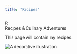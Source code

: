 ```yaml
---
title: "Recipes"
---
```


```{=html}
<div class="manuscript-header">
  <div class="illuminated-initial">R</div>
  <div class="manuscript-title">Recipes & Culinary Adventures</div>
</div>
```

This page will contain my recipes.

```{=html}
<div class="colophon">
    <img src="/img/ovid4footer.svg" alt="A decorative illustration" loading="lazy">
</div>
```